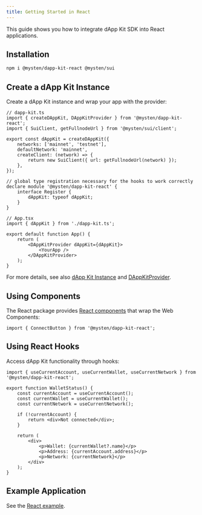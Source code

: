 ```yaml
---
title: Getting Started in React
---
```


This guide shows you how to integrate dApp Kit SDK into React applications.

## Installation

```sh npm2yarn
npm i @mysten/dapp-kit-react @mysten/sui
```

## Create a dApp Kit Instance

Create a dApp Kit instance and wrap your app with the provider:

```tsx
// dapp-kit.ts
import { createDAppKit, DAppKitProvider } from '@mysten/dapp-kit-react';
import { SuiClient, getFullnodeUrl } from '@mysten/sui/client';

export const dAppKit = createDAppKit({
	networks: ['mainnet', 'testnet'],
	defaultNetwork: 'mainnet',
	createClient: (network) => {
		return new SuiClient({ url: getFullnodeUrl(network) });
	},
});

// global type registration necessary for the hooks to work correctly
declare module '@mysten/dapp-kit-react' {
	interface Register {
		dAppKit: typeof dAppKit;
	}
}
```

```tsx
// App.tsx
import { dAppKit } from './dapp-kit.ts';

export default function App() {
	return (
		<DAppKitProvider dAppKit={dAppKit}>
			<YourApp />
		</DAppKitProvider>
	);
}
```

For more details, see also [dApp Kit Instance](../../dapp-kit-instance) and
[DAppKitProvider](./dapp-kit-provider).

## Using Components

The React package provides [React components](./components/connect-button) that wrap the Web
Components:

```tsx
import { ConnectButton } from '@mysten/dapp-kit-react';
```

## Using React Hooks

Access dApp Kit functionality through hooks:

```tsx
import { useCurrentAccount, useCurrentWallet, useCurrentNetwork } from '@mysten/dapp-kit-react';

export function WalletStatus() {
	const currentAccount = useCurrentAccount();
	const currentWallet = useCurrentWallet();
	const currentNetwork = useCurrentNetwork();

	if (!currentAccount) {
		return <div>Not connected</div>;
	}

	return (
		<div>
			<p>Wallet: {currentWallet?.name}</p>
			<p>Address: {currentAccount.address}</p>
			<p>Network: {currentNetwork}</p>
		</div>
	);
}
```

## Example Application

See the
[React example](https://github.com/MystenLabs/ts-sdks/tree/main/packages/dapp-kit-next/examples/react/simple).
